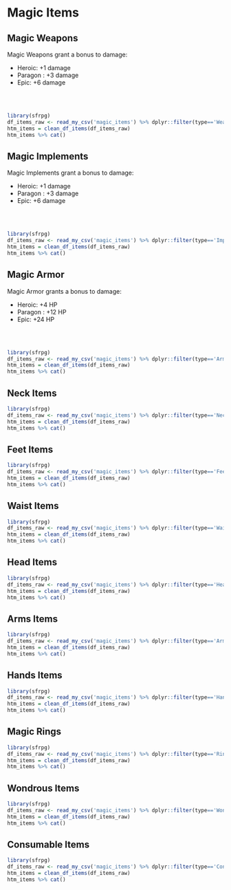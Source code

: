 # Magic Items


## Magic Weapons

Magic Weapons grant a bonus to damage:

- Heroic: +1 damage
- Paragon : +3 damage
- Epic: +6 damage

<br/><br/>

```r
library(sfrpg)
df_items_raw <- read_my_csv('magic_items') %>% dplyr::filter(type=='Weapon')
htm_items = clean_df_items(df_items_raw)
htm_items %>% cat()
```

## Magic Implements

Magic Implements grant a bonus to damage:

- Heroic: +1 damage
- Paragon : +3 damage
- Epic: +6 damage

<br/><br/>

```r
library(sfrpg)
df_items_raw <- read_my_csv('magic_items') %>% dplyr::filter(type=='Implement')
htm_items = clean_df_items(df_items_raw)
htm_items %>% cat()
```

## Magic Armor

Magic Armor grants a bonus to damage:

- Heroic: +4 HP
- Paragon : +12 HP
- Epic: +24 HP

<br/><br/>

```r
library(sfrpg)
df_items_raw <- read_my_csv('magic_items') %>% dplyr::filter(type=='Armor')
htm_items = clean_df_items(df_items_raw)
htm_items %>% cat()
```

## Neck Items
```r
library(sfrpg)
df_items_raw <- read_my_csv('magic_items') %>% dplyr::filter(type=='Neck')
htm_items = clean_df_items(df_items_raw)
htm_items %>% cat()
```

## Feet Items
```r
library(sfrpg)
df_items_raw <- read_my_csv('magic_items') %>% dplyr::filter(type=='Feet')
htm_items = clean_df_items(df_items_raw)
htm_items %>% cat()
```

## Waist Items
```r
library(sfrpg)
df_items_raw <- read_my_csv('magic_items') %>% dplyr::filter(type=='Waist')
htm_items = clean_df_items(df_items_raw)
htm_items %>% cat()
```

## Head Items
```r
library(sfrpg)
df_items_raw <- read_my_csv('magic_items') %>% dplyr::filter(type=='Head')
htm_items = clean_df_items(df_items_raw)
htm_items %>% cat()
```

## Arms Items
```r
library(sfrpg)
df_items_raw <- read_my_csv('magic_items') %>% dplyr::filter(type=='Arms')
htm_items = clean_df_items(df_items_raw)
htm_items %>% cat()
```

## Hands Items
```r
library(sfrpg)
df_items_raw <- read_my_csv('magic_items') %>% dplyr::filter(type=='Hands')
htm_items = clean_df_items(df_items_raw)
htm_items %>% cat()
```

## Magic Rings
```r
library(sfrpg)
df_items_raw <- read_my_csv('magic_items') %>% dplyr::filter(type=='Ring')
htm_items = clean_df_items(df_items_raw)
htm_items %>% cat()
```

## Wondrous Items
```r
library(sfrpg)
df_items_raw <- read_my_csv('magic_items') %>% dplyr::filter(type=='Wondrous Item')
htm_items = clean_df_items(df_items_raw)
htm_items %>% cat()
```

## Consumable Items
```r
library(sfrpg)
df_items_raw <- read_my_csv('magic_items') %>% dplyr::filter(type=='Consumable')
htm_items = clean_df_items(df_items_raw)
htm_items %>% cat()
```